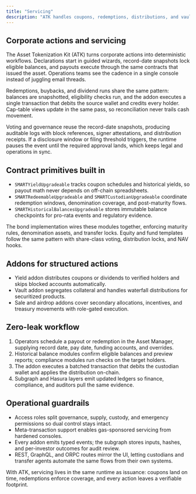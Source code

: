 ```yaml
---
title: "Servicing"
description: "ATK handles coupons, redemptions, distributions, and vault events without spreadsheet choreography."
---
```


## Corporate actions and servicing

The Asset Tokenization Kit (ATK) turns corporate actions into deterministic workflows. Declarations start in guided wizards, record-date snapshots lock eligible balances, and payouts execute through the same contracts that issued the asset. Operations teams see the cadence in a single console instead of juggling email threads.

Redemptions, buybacks, and dividend runs share the same pattern: balances are snapshotted, eligibility checks run, and the addon executes a single transaction that debits the source wallet and credits every holder. Cap-table views update in the same pass, so reconciliation never trails cash movement.

Voting and governance reuse the record-date snapshots, producing auditable logs with block references, signer attestations, and distribution receipts. If a disclosure window or filing threshold triggers, the runtime pauses the event until the required approval lands, which keeps legal and operations in sync.

## Contract primitives built in

- `SMARTYieldUpgradeable` tracks coupon schedules and historical yields, so payout math never depends on off-chain spreadsheets.
- `SMARTRedeemableUpgradeable` and `SMARTCustodianUpgradeable` coordinate redemption windows, denomination coverage, and post-maturity flows.
- `SMARTHistoricalBalancesUpgradeable` stores immutable balance checkpoints for pro-rata events and regulatory evidence.

The bond implementation wires these modules together, enforcing maturity rules, denomination assets, and transfer locks. Equity and fund templates follow the same pattern with share-class voting, distribution locks, and NAV hooks.

## Addons for structured actions

- Yield addon distributes coupons or dividends to verified holders and skips blocked accounts automatically.
- Vault addon segregates collateral and handles waterfall distributions for securitized products.
- Sale and airdrop addons cover secondary allocations, incentives, and treasury movements with role-gated execution.

## Zero-leak workflow

1. Operators schedule a payout or redemption in the Asset Manager, supplying record date, pay date, funding accounts, and overrides.
2. Historical balance modules confirm eligible balances and preview reports; compliance modules run checks on the target holders.
3. The addon executes a batched transaction that debits the custodian wallet and applies the distribution on-chain.
4. Subgraph and Hasura layers emit updated ledgers so finance, compliance, and auditors pull the same evidence.

## Operational guardrails

- Access roles split governance, supply, custody, and emergency permissions so dual control stays intact.
- Meta-transaction support enables gas-sponsored servicing from hardened consoles.
- Every addon emits typed events; the subgraph stores inputs, hashes, and per-investor outcomes for audit review.
- REST, GraphQL, and ORPC routes mirror the UI, letting custodians and transfer agents automate the same flows from their own systems.

With ATK, servicing lives in the same runtime as issuance: coupons land on time, redemptions enforce coverage, and every action leaves a verifiable footprint.
